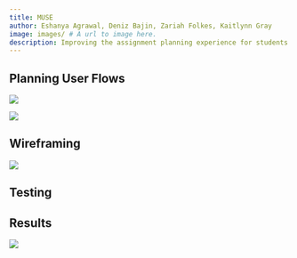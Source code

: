 ```yaml
---
title: MUSE
author: Eshanya Agrawal, Deniz Bajin, Zariah Folkes, Kaitlynn Gray
image: images/ # A url to image here.
description: Improving the assignment planning experience for students at the Claremont Colleges. # Short description of the project to be shown on overview page.
---
```


## Planning User Flows
![](images/MUSETaskTracker.png){.lightbox}

![](images/MUSEStateDiagram.png){.lightbox}

## Wireframing
![](images/MUSESavedColors.png){.lightbox}

## Testing

## Results
![](images/MUSEMainUI.png){.lightbox}





